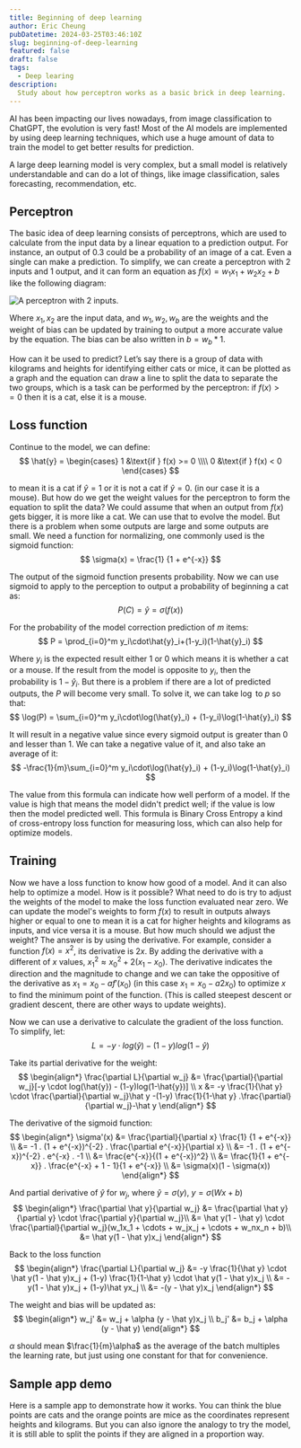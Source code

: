 ```yaml
---
title: Beginning of deep learning
author: Eric Cheung
pubDatetime: 2024-03-25T03:46:10Z
slug: beginning-of-deep-learning
featured: false
draft: false
tags:
  - Deep learing
description:
  Study about how perceptron works as a basic brick in deep learning.
---
```


AI has been impacting our lives nowadays, from image classification to ChatGPT, the evolution is very fast! Most of the AI models are implemented by using deep learning techniques, which use a huge amount of data to train the model to get better results for prediction.

A large deep learning model is very complex, but a small model is relatively understandable and can do a lot of things, like image classification, sales forecasting, recommendation, etc.

## Perceptron

The basic idea of deep learning consists of perceptrons, which are used to calculate from the input data by a linear equation to a prediction output. For instance, an output of 0.3 could be a probability of an image of a cat.
Even a single can make a prediction. To simplify, we can create a perceptron with 2 inputs and 1 output, and it can form an equation as $f(x) = w_1x_1 + w_2x_2 + b$ like the following diagram:

![A perceptron with 2 inputs.](./perceptron_2-inputs.svg)

Where $x_1, x_2$ are the input data, and $w_1, w_2, w_b$ are the weights and the weight of bias can be updated by training to output a more accurate value by the equation. The bias can be also written in $b = w_b * 1$.

How can it be used to predict? Let’s say there is a group of data with kilograms and heights for identifying either cats or mice, it can be plotted as a graph and the equation can draw a line to split the data to separate the two groups, which is a task can be performed by the perceptron: if $f(x) >= 0$ then it is a cat, else it is a mouse.

## Loss function

Continue to the model, we can define: 
$$
\hat{y} = \begin{cases}
   1 &\text{if } f(x) >= 0 \\\\
   0 &\text{if } f(x) < 0
\end{cases}
$$

to mean it is a cat if $\hat{y} = 1$ or it is not a cat if $\hat{y} = 0$. (in our case it is a mouse). But how do we get the weight values for the perceptron to form the equation to split the data? We could assume that when an output from $f(x)$ gets bigger, it is more like a cat. We can use that to evolve the model. But there is a problem when some outputs are large and some outputs are small. We need a function for normalizing, one commonly used is the sigmoid function:
$$
    \sigma(x) = \frac{1} {1 + e^{-x}}
$$

The output of the sigmoid function presents probability. Now we can use sigmoid to apply to the perception to output a probability of beginning a cat as:
$$
    P(C) = \hat{y} = \sigma(f(x))
$$

For the probability of the model correction prediction of $m$ items: 
$$
    P = \prod_{i=0}^m y_i\cdot\hat{y}_i+(1-y_i)(1-\hat{y}_i)
$$

Where $y_i$ is the expected result either 1 or 0 which means it is whether a cat or a mouse. If the result from the model is opposite to $y_i$, then the probability is $1-\hat{y}_i$. But there is a problem if there are a lot of predicted outputs, the $P$ will become very small. To solve it, we can take $\log$ to $p$ so that:
$$
    \log(P) = \sum_{i=0}^m y_i\cdot\log(\hat{y}_i) + (1-y_i)\log(1-\hat{y}_i)
$$

It will result in a negative value since every sigmoid output is greater than 0 and lesser than 1. We can take a negative value of it, and also take an average of it:
$$
    -\frac{1}{m}\sum_{i=0}^m y_i\cdot\log(\hat{y}_i) + (1-y_i)\log(1-\hat{y}_i)
$$

The value from this formula can indicate how well perform of a model. If the value is high that means the model didn't predict well; if the value is low then the model predicted well. This formula is Binary Cross Entropy a kind of cross-entropy loss function for measuring loss, which can also help for optimize models.

## Training

Now we have a loss function to know how good of a model. And it can also help to optimize a model. How is it possible? What need to do is try to adjust the weights of the model to make the loss function evaluated near zero. 
We can update the model's weights to form $f(x)$ to result in outputs always higher or equal to one to mean it is a cat for higher heights and kilograms as inputs, and vice versa it is a mouse.
But how much should we adjust the weight? The answer is by using the derivative. For example, consider a function $f(x) = x^2$, 
its derivative is $2x$. By adding the derivative with a different of $x$ values, ${x_1}^2 \approx {x_0}^2 + 2(x_1-x_0)$. 
The derivative indicates the direction and the magnitude to change and we can take the oppositive of the derivative as $x_1 = x_0 - af'(x_0)$ (in this case $x_1 = x_0 - a2x_0$) to optimize $x$ to find the minimum point of the function. 
(This is called steepest descent or gradient descent, there are other ways to update weights).

Now we can use a derivative to calculate the gradient of the loss function. To simplify, let:
$$
    L = -y \cdot log(\hat{y}) - (1-y)log(1-\hat{y})
$$

Take its partial derivative for the weight:
$$
\begin{align*}
    \frac{\partial L}{\partial w_j} &=  \frac{\partial}{\partial w_j}[-y \cdot log(\hat{y}) - (1-y)log(1-\hat{y})] \\
    x &= -y \frac{1}{\hat y} \cdot \frac{\partial}{\partial w_j}\hat y -(1-y) \frac{1}{1-\hat y} .\frac{\partial}{\partial w_j}-\hat y
\end{align*}
$$

The derivative of the sigmoid function:
$$
\begin{align*}
    \sigma'(x) &= \frac{\partial}{\partial x} \frac{1} {1 + e^{-x}} \\
    &= -1 . (1 + e^{-x})^{-2} . \frac{\partial e^{-x}}{\partial x} \\
    &= -1 . (1 + e^{-x})^{-2} . e^{-x} . -1 \\
    &= \frac{e^{-x}}{(1 + e^{-x})^2} \\
    &= \frac{1}{1 + e^{-x}} . \frac{e^{-x} + 1 - 1}{1 + e^{-x}} \\
    &= \sigma(x)(1 - \sigma(x))
\end{align*}
$$

And partial derivative of $\hat y$ for $w_j$, where $\hat y = \sigma(y)$, $y = \sigma(Wx+b)$
$$
\begin{align*}
    \frac{\partial \hat y}{\partial w_j} &= \frac{\partial \hat y}{\partial y} \cdot \frac{\partial y}{\partial w_j}\\
    &= \hat y(1 - \hat y) \cdot \frac{\partial}{\partial w_j}(w_1x_1 + \cdots + w_jx_j + \cdots + w_nx_n + b)\\
    &= \hat y(1 - \hat y)x_j
\end{align*}
$$

Back to the loss function
$$
\begin{align*}
    \frac{\partial L}{\partial w_j} &= -y \frac{1}{\hat y} \cdot \hat y(1 - \hat y)x_j + (1-y) \frac{1}{1-\hat y} \cdot \hat y(1 - \hat y)x_j \\
    &= -y(1 - \hat y)x_j + (1-y)\hat yx_j \\
    &= -(y - \hat y)x_j
\end{align*}
$$

The weight and bias will be updated as:
$$
\begin{align*}
    w_j' &= w_j + \alpha (y - \hat y)x_j \\
    b_j' &= b_j + \alpha (y - \hat y)
\end{align*}
$$

$\alpha$ should mean $\frac{1}{m}\alpha$ as the average of the batch multiples the learning rate, but just using one constant for that for convenience.

## Sample app demo
Here is a sample app to demonstrate how it works. You can think the blue points are cats and the orange points are mice as the coordinates represent heights and kilograms.
But you can also ignore the analogy to try the model, it is still able to split the points if they are aligned in a proportion way.
<App client:visible />
